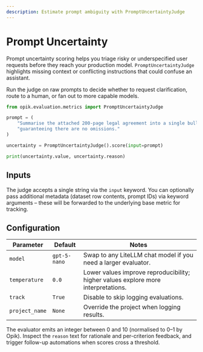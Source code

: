 ```yaml
---
description: Estimate prompt ambiguity with PromptUncertaintyJudge
---
```


# Prompt Uncertainty

Prompt uncertainty scoring helps you triage risky or underspecified user requests before they reach your production model. `PromptUncertaintyJudge` highlights missing context or conflicting instructions that could confuse an assistant.

Run the judge on raw prompts to decide whether to request clarification, route to a human, or fan out to more capable models.

```python title="Triaging tricky prompts"
from opik.evaluation.metrics import PromptUncertaintyJudge

prompt = (
    "Summarise the attached 200-page legal agreement into a single bullet, "
    "guaranteeing there are no omissions."
)

uncertainty = PromptUncertaintyJudge().score(input=prompt)

print(uncertainty.value, uncertainty.reason)
```

## Inputs

The judge accepts a single string via the `input` keyword. You can optionally pass additional metadata (dataset row contents, prompt IDs) via keyword arguments – these will be forwarded to the underlying base metric for tracking.

## Configuration

| Parameter | Default | Notes |
| --- | --- | --- |
| `model` | `gpt-5-nano` | Swap to any LiteLLM chat model if you need a larger evaluator. |
| `temperature` | `0.0` | Lower values improve reproducibility; higher values explore more interpretations. |
| `track` | `True` | Disable to skip logging evaluations. |
| `project_name` | `None` | Override the project when logging results. |

The evaluator emits an integer between 0 and 10 (normalised to 0–1 by Opik). Inspect the `reason` text for rationale and per-criterion feedback, and trigger follow-up automations when scores cross a threshold.
